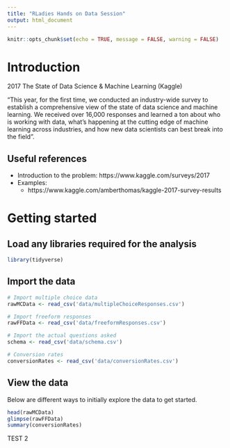 ```yaml
---
title: "RLadies Hands on Data Session"
output: html_document
---
```


```r
knitr::opts_chunk$set(echo = TRUE, message = FALSE, warning = FALSE)
```

# Introduction

2017 The State of Data Science & Machine Learning (Kaggle)

“This year, for the first time, we conducted an industry-wide survey to establish a comprehensive view of the state of data science and machine learning. We received over 16,000 responses and learned a ton about who is working with data, what’s happening at the cutting edge of machine learning across industries, and how new data scientists can best break into the field”.

## Useful references 

* Introduction to the problem: https://www.kaggle.com/surveys/2017 
* Examples: 
    * https://www.kaggle.com/amberthomas/kaggle-2017-survey-results

# Getting started 
## Load any libraries required for the analysis 

```r
library(tidyverse)
```

## Import the data 

```r
# Import multiple choice data
rawMCData <- read_csv('data/multipleChoiceResponses.csv')

# Import freeform responses
rawFFData <- read_csv('data/freeformResponses.csv')

# Import the actual questions asked
schema <- read_csv('data/schema.csv')

# Conversion rates 
conversionRates <- read_csv('data/conversionRates.csv')
```

## View the data 
Below are different ways to initially explore the data to get started.  

```r
head(rawMCData)
glimpse(rawFFData)
summary(conversionRates)
```

TEST 2